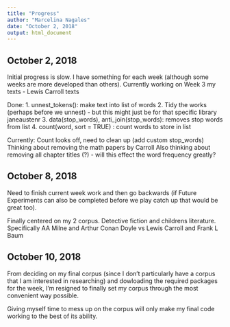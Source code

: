 ```yaml
---
title: "Progress"
author: "Marcelina Nagales"
date: "October 2, 2018"
output: html_document
---
```


## October 2, 2018

Initial progress is slow. I have something for each week (although some weeks are more developed than others). Currently working on Week 3 my texts
- Lewis Carroll texts

Done:
1. unnest_tokens(): make text into list of words
2. Tidy the works (perhaps before we unnest)
    - but this might just be for that specific library janeaustenr
3. data(stop_words), anti_join(stop_words): removes stop words from list 
4. count(word, sort = TRUE) : count words to store in list

Currently:
Count looks off, need to clean up (add custom stop_words)
Thinking about removing the math papers by Carroll
Also thinking about removing all chapter titles (?)
- will this effect the word frequency greatly?

## October 8, 2018

Need to finish current week work and then go backwards (if Future Experiments can also be completed before we play catch up that would be great too). 

Finally centered on my 2 corpus. Detective fiction and childrens literature. Specifically AA Milne and Arthur Conan Doyle vs Lewis Carroll and Frank L Baum

## October 10, 2018

From deciding on my final corpus (since I don't particularly have a corpus that I am interested in researching) and dowloading the required packages for the week, I'm resigned to finally set my corpus through the most convenient way possible. 

Giving myself time to mess up on the corpus will only make my final code working to the best of its ability. 
